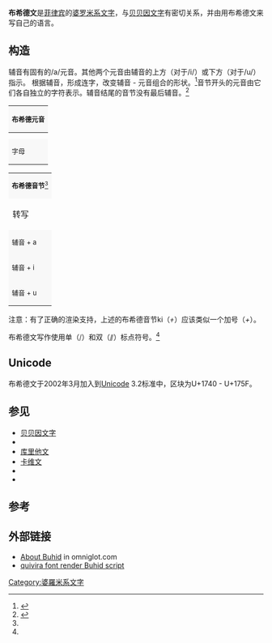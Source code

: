 {{Infobox writing system
 |name=布希德文
 |altname=<font face="Noto Sans Buhid">ᝊᝓᝑᝒ</font>
 |type=[[元音附标文字|元音附标文字]]
 |languages=[[布希德语|布希德语]]
|fam1=[[原始西奈字母|原始西奈字母]]
|fam2=[[腓尼基字母|腓尼基字母]]
|fam3=[[亚兰字母|亚兰字母]]
|fam4=[[婆罗米文|婆罗米文]]
|fam5=[[帕拉瓦文|帕拉瓦文]]
|fam6=[[古卡维文|古卡维文]]
|sisters=[[巴厘文字|巴厘文字]]<br>[[巴塔克字母|巴塔克字母]]<br>[[贝贝因字母|贝贝因字母]]<br>[[库里他文|库里他文]]<br>[[哈努诺文|哈努诺文]]<br>[[爪哇字母|爪哇字母]]<br>[[隆塔拉文|隆塔拉文]]<br />[[古巽他文|古巽他文]]<br>[[Rencong文|Rencong文]]<br />[[勒姜文|勒姜文]]<br>[[塔格班瓦文|塔格班瓦文]]
 |time= 公元1300年–现在
 |unicode=[http://www.unicode.org/charts/PDF/U1740.pdf U+1740–U+175F]
 |iso15924=Buhd
 |sample=Buhid script sample.svg
 |imagesize=
}}

'''布希德文'''是[[菲律宾|菲律宾]]的[[婆罗米系文字|婆罗米系文字]]，与[[贝贝因文字|贝贝因文字]]有密切关系，并由{{link-en|芒扬人|Mangyan}}用布希德文来写自己的语言。

== 构造 ==
辅音有固有的/a/元音。其他两个元音由辅音的上方（对于/i/）或下方（对于/u/）指示。 根据辅音，形成连字，改变辅音 - 元音组合的形状。<ref name="UniStd">{{cite book|title=The Unicode Standard, Version 9.0|chapter=Chapter 17: Indonesia and Oceania|publisher=Unicode, Inc|date=July 2016|location=Mountain View, CA|url=http://www.unicode.org/versions/Unicode9.0.0/ch17.pdf|isbn=978-1-936213-13-9|access-date=2017-03-02|archive-date=2018-09-29|archive-url=https://web.archive.org/web/20180929224412/http://www.unicode.org/versions/Unicode9.0.0/ch17.pdf|dead-url=no}}</ref>音节开头的元音由它们各自独立的字符表示。辅音结尾的音节没有最后辅音。<ref>{{cite web|first=Michael|last=Everson|authorlink=Michael Everson|title=N1933 Revised proposal for encoding the Philippine scripts in the UCS|url=http://www.unicode.org/L2/L1999/n1933.pdf|date=1998-11-23|access-date=2017-03-02|archive-date=2019-06-15|archive-url=https://web.archive.org/web/20190615011353/http://www.unicode.org/L2/L1999/n1933.pdf|dead-url=no}}</ref>

{|border="1" cellspacing="0" cellpadding="5" class="wikitable nounderlines" style="border-collapse:collapse;background:#FFFFFF;font-size:large;text-align:center"
|-
! colspan="6" style="background:#F8F8F8;font-size:small" | 布希德元音
|-
! 
! colspan="3" style="background:#F8F8F8;font-size:small" | 初始
! colspan="2" style="background:#F8F8F8;font-size:small" | 依赖
|-style="background:#F8F8F8;font-size:small"
| {{link-en|正字法转写|Orthographic transcription|转写}} || a || i || u || i || u
|-
| style="background:#F8F8F8;font-size:small" | 字母
| style="font-family:'Noto Sans Buhid', Quivira, Code2000, Sun-ExtA;" title="U+1740: BUHID LETTER A" | ᝀ
| style="font-family:'Noto Sans Buhid', Quivira, Code2000, Sun-ExtA;" title="U+1741: BUHID LETTER I" | ᝁ
| style="font-family:'Noto Sans Buhid', Quivira, Code2000, Sun-ExtA;" title="U+1742: BUHID LETTER U" | ᝂ
| style="font-family:'Noto Sans Buhid', Quivira, Code2000, Sun-ExtA;" title="U+1752: BUHID VOWEL SIGN I" | ᝒ
| style="font-family:'Noto Sans Buhid', Quivira, Code2000, Sun-ExtA;" title="U+1753: BUHID VOWEL SIGN U" | ᝓ
|}

{|border="1" cellspacing="0" cellpadding="5" class="wikitable nounderlines" style="border-collapse:collapse;background:#FFFFFF;font-size:large;text-align:center"
| colspan="19" style="background:#F8F8F8;font-size:small" | '''布希德音节'''<ref name="UniStd"/>
|-style="background:#F8F8F8;font-size:small"
| 转写 || k || g || ng || t || d || n || p || b || m || y || r || l || w || s || h
|-
| style="background:#F8F8F8;font-size:small" | 辅音 + a
| style="font-family:'Noto Sans Buhid', Quivira, Code2000, Sun-ExtA;" title="U+1743: BUHID LETTER KA" | ᝃ
| style="font-family:'Noto Sans Buhid', Quivira, Code2000, Sun-ExtA;" title="U+1744: BUHID LETTER GA" | ᝄ
| style="font-family:'Noto Sans Buhid', Quivira, Code2000, Sun-ExtA;" title="U+1745: BUHID LETTER NGA" | ᝅ
| style="font-family:'Noto Sans Buhid', Quivira, Code2000, Sun-ExtA;" title="U+1746: BUHID LETTER TA" | ᝆ
| style="font-family:'Noto Sans Buhid', Quivira, Code2000, Sun-ExtA;" title="U+1747: BUHID LETTER DA" | ᝇ
| style="font-family:'Noto Sans Buhid', Quivira, Code2000, Sun-ExtA;" title="U+1748: BUHID LETTER NA" | ᝈ
| style="font-family:'Noto Sans Buhid', Quivira, Code2000, Sun-ExtA;" title="U+1749: BUHID LETTER PA" | ᝉ
| style="font-family:'Noto Sans Buhid', Quivira, Code2000, Sun-ExtA;" title="U+174A: BUHID LETTER BA" | ᝊ
| style="font-family:'Noto Sans Buhid', Quivira, Code2000, Sun-ExtA;" title="U+174B: BUHID LETTER MA" | ᝋ
| style="font-family:'Noto Sans Buhid', Quivira, Code2000, Sun-ExtA;" title="U+174C: BUHID LETTER YA" | ᝌ
| style="font-family:'Noto Sans Buhid', Quivira, Code2000, Sun-ExtA;" title="U+174D: BUHID LETTER RA" | ᝍ
| style="font-family:'Noto Sans Buhid', Quivira, Code2000, Sun-ExtA;" title="U+174E: BUHID LETTER LA" | ᝎ
| style="font-family:'Noto Sans Buhid', Quivira, Code2000, Sun-ExtA;" title="U+174F: BUHID LETTER WA" | ᝏ
| style="font-family:'Noto Sans Buhid', Quivira, Code2000, Sun-ExtA;" title="U+1750: BUHID LETTER SA" | ᝐ
| style="font-family:'Noto Sans Buhid', Quivira, Code2000, Sun-ExtA;" title="U+1751: BUHID LETTER HA" | ᝑ
|-
| style="background:#F8F8F8;font-size:small" | 辅音 + i
| style="font-family:'Noto Sans Buhid', Quivira, Code2000, Sun-ExtA;" | ᝃᝒ
| style="font-family:'Noto Sans Buhid', Quivira, Code2000, Sun-ExtA;" | ᝄᝒ
| style="font-family:'Noto Sans Buhid', Quivira, Code2000, Sun-ExtA;" | ᝅᝒ
| style="font-family:'Noto Sans Buhid', Quivira, Code2000, Sun-ExtA;" | ᝆᝒ
| style="font-family:'Noto Sans Buhid', Quivira, Code2000, Sun-ExtA;" | ᝇᝒ
| style="font-family:'Noto Sans Buhid', Quivira, Code2000, Sun-ExtA;" | ᝈᝒ
| style="font-family:'Noto Sans Buhid', Quivira, Code2000, Sun-ExtA;" | ᝉᝒ
| style="font-family:'Noto Sans Buhid', Quivira, Code2000, Sun-ExtA;" | ᝊᝒ
| style="font-family:'Noto Sans Buhid', Quivira, Code2000, Sun-ExtA;" | ᝋᝒ
| style="font-family:'Noto Sans Buhid', Quivira, Code2000, Sun-ExtA;" | ᝌᝒ
| style="font-family:'Noto Sans Buhid', Quivira, Code2000, Sun-ExtA;" | ᝍᝒ
| style="font-family:'Noto Sans Buhid', Quivira, Code2000, Sun-ExtA;" | ᝎᝒ
| style="font-family:'Noto Sans Buhid', Quivira, Code2000, Sun-ExtA;" | ᝏᝒ
| style="font-family:'Noto Sans Buhid', Quivira, Code2000, Sun-ExtA;" | ᝐᝒ
| style="font-family:'Noto Sans Buhid', Quivira, Code2000, Sun-ExtA;" | ᝑᝒ
|-
| style="background:#F8F8F8;font-size:small" | 辅音 + u
| style="font-family:'Noto Sans Buhid', Quivira, Code2000, Sun-ExtA;" | ᝃᝓ
| style="font-family:'Noto Sans Buhid', Quivira, Code2000, Sun-ExtA;" | ᝄᝓ
| style="font-family:'Noto Sans Buhid', Quivira, Code2000, Sun-ExtA;" | ᝅᝓ
| style="font-family:'Noto Sans Buhid', Quivira, Code2000, Sun-ExtA;" | ᝆᝓ
| style="font-family:'Noto Sans Buhid', Quivira, Code2000, Sun-ExtA;" | ᝇᝓ
| style="font-family:'Noto Sans Buhid', Quivira, Code2000, Sun-ExtA;" | ᝈᝓ
| style="font-family:'Noto Sans Buhid', Quivira, Code2000, Sun-ExtA;" | ᝉᝓ
| style="font-family:'Noto Sans Buhid', Quivira, Code2000, Sun-ExtA;" | ᝊᝓ
| style="font-family:'Noto Sans Buhid', Quivira, Code2000, Sun-ExtA;" | ᝋᝓ
| style="font-family:'Noto Sans Buhid', Quivira, Code2000, Sun-ExtA;" | ᝌᝓ
| style="font-family:'Noto Sans Buhid', Quivira, Code2000, Sun-ExtA;" | ᝍᝓ
| style="font-family:'Noto Sans Buhid', Quivira, Code2000, Sun-ExtA;" | ᝎᝓ
| style="font-family:'Noto Sans Buhid', Quivira, Code2000, Sun-ExtA;" | ᝏᝓ
| style="font-family:'Noto Sans Buhid', Quivira, Code2000, Sun-ExtA;" | ᝐᝓ
| style="font-family:'Noto Sans Buhid', Quivira, Code2000, Sun-ExtA;" | ᝑᝓ
|}

注意：有了正确的渲染支持，上述的布希德音节ki（<span style="font-family:'Noto Sans Buhid', Quivira, Code2000, Sun-ExtA;">ᝃᝒ</span>）应该类似一个加号（''+''）。

布希德文写作使用单（<span style="font-family:'Noto Sans Buhid', Quivira;">᜵</span>）和双（<span style="font-family:'Noto Sans Buhid', Quivira, Code2000, Sun-ExtA;">᜶</span>）标点符号。<ref name="UniStd"/>

== Unicode ==
布希德文于2002年3月加入到[[Unicode|Unicode]] 3.2标准中，区块为U+1740 - U+175F。

{{Unicode chart Buhid}}

== 参见 ==
*[[贝贝因文字|贝贝因文字]]
*{{link-en|哈努诺文|Hanunó'o script}}
*[[库里他文|库里他文]]
*[[卡维文|卡维文]]
*{{link-en|塔格班瓦文|Tagbanwa alphabet}}
*{{link-en|菲律宾正字法|Filipino orthography}}

==参考==
{{reflist}}

== 外部链接 ==
* [http://www.omniglot.com/writing/buhid.htm About Buhid] {{Wayback|url=http://www.omniglot.com/writing/buhid.htm |date=20210125030154 }} in omniglot.com
* [http://www.quivira-font.com/downloads.php quivira font render Buhid script] {{Wayback|url=http://www.quivira-font.com/downloads.php |date=20210227214732 }}


[[Category:婆羅米系文字|Category:婆羅米系文字]]